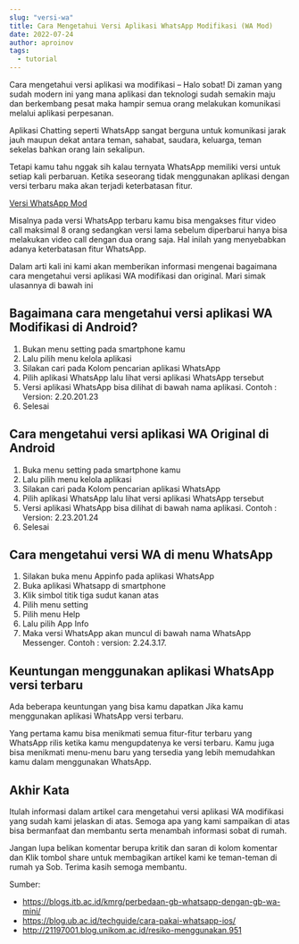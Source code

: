 ```yaml
---
slug: "versi-wa"
title: Cara Mengetahui Versi Aplikasi WhatsApp Modifikasi (WA Mod)
date: 2022-07-24
author: aproinov
tags:
  - tutorial
---
```


Cara mengetahui versi aplikasi wa modifikasi – Halo sobat! Di zaman yang sudah modern ini yang mana aplikasi dan teknologi sudah semakin maju dan berkembang pesat maka hampir semua orang melakukan komunikasi melalui aplikasi perpesanan.

Aplikasi Chatting seperti WhatsApp sangat berguna untuk komunikasi jarak jauh maupun dekat antara teman, sahabat, saudara, keluarga, teman sekelas bahkan orang lain sekalipun.

Tetapi kamu tahu nggak sih kalau ternyata WhatsApp memiliki versi untuk setiap kali perbaruan. Ketika seseorang tidak menggunakan aplikasi dengan versi terbaru maka akan terjadi keterbatasan fitur.

[Versi WhatsApp Mod](/images/versi-wa.jpg)

Misalnya pada versi WhatsApp terbaru kamu bisa mengakses fitur video call maksimal 8 orang sedangkan versi lama sebelum diperbarui hanya bisa melakukan video call dengan dua orang saja. Hal inilah yang menyebabkan adanya keterbatasan fitur WhatsApp.

Dalam arti kali ini kami akan memberikan informasi mengenai bagaimana cara mengetahui versi aplikasi WA modifikasi dan original. Mari simak ulasannya di bawah ini

## Bagaimana cara mengetahui versi aplikasi WA Modifikasi di Android?

1. Bukan menu setting pada smartphone kamu
2. Lalu pilih menu kelola aplikasi
3. Silakan cari pada Kolom pencarian aplikasi WhatsApp
4. Pilih aplikasi WhatsApp lalu lihat versi aplikasi WhatsApp tersebut
5. Versi aplikasi WhatsApp bisa dilihat di bawah nama aplikasi. Contoh : Version: 2.20.201.23
6. Selesai


## Cara mengetahui versi aplikasi WA Original di Android

1. Buka menu setting pada smartphone kamu
2. Lalu pilih menu kelola aplikasi
3. Silakan cari pada Kolom pencarian aplikasi WhatsApp
4. Pilih aplikasi WhatsApp lalu lihat versi aplikasi WhatsApp tersebut
5. Versi aplikasi WhatsApp bisa dilihat di bawah nama aplikasi. Contoh : Version: 2.23.201.24
6. Selesai

## Cara mengetahui versi WA di menu WhatsApp

1. Silakan buka menu Appinfo pada aplikasi WhatsApp
2. Buka aplikasi Whatsapp di smartphone
3. Klik simbol titik tiga sudut kanan atas
4. Pilih menu setting
5. Pilih menu Help
6. Lalu pilih App Info
7. Maka versi WhatsApp akan muncul di bawah nama WhatsApp Messenger. Contoh : version: 2.24.3.17. 

## Keuntungan menggunakan aplikasi WhatsApp versi terbaru

Ada beberapa keuntungan yang bisa kamu dapatkan Jika kamu menggunakan aplikasi WhatsApp versi terbaru. 

Yang pertama kamu bisa menikmati semua fitur-fitur terbaru yang WhatsApp rilis ketika kamu mengupdatenya ke versi terbaru. Kamu juga bisa menikmati menu-menu baru yang tersedia yang lebih memudahkan kamu dalam menggunakan WhatsApp.

## Akhir Kata

Itulah informasi dalam artikel cara mengetahui versi aplikasi WA modifikasi yang sudah kami jelaskan di atas. Semoga apa yang kami sampaikan di atas bisa bermanfaat dan membantu serta menambah informasi sobat di rumah.

Jangan lupa belikan komentar berupa kritik dan saran di kolom komentar dan Klik tombol share untuk membagikan artikel kami ke teman-teman di rumah ya Sob.
Terima kasih semoga membantu.

Sumber:

- https://blogs.itb.ac.id/kmrg/perbedaan-gb-whatsapp-dengan-gb-wa-mini/
- https://blog.ub.ac.id/techguide/cara-pakai-whatsapp-ios/
- http://21197001.blog.unikom.ac.id/resiko-menggunakan.951
